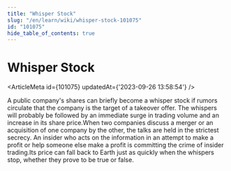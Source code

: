 ```yaml
---
title: "Whisper Stock"
slug: "/en/learn/wiki/whisper-stock-101075"
id: "101075"
hide_table_of_contents: true
---
```



# Whisper Stock

<ArticleMeta id={101075} updatedAt={'2023-09-26 13:58:54'} />
<div className='border-solid border-b border-t-0 my-4 border-[var(--ifm-color-gray-300)]' />

A public company's shares can briefly become a whisper stock if rumors circulate that the company is the target of a takeover offer. The whispers will probably be followed by an immediate surge in trading volume and an increase in its share price.When two companies discuss a merger or an acquisition of one company by the other, the talks are held in the strictest secrecy. An insider who acts on the information in an attempt to make a profit or help someone else make a profit is committing the crime of insider trading.Its price can fall back to Earth just as quickly when the whispers stop, whether they prove to be true or false.
